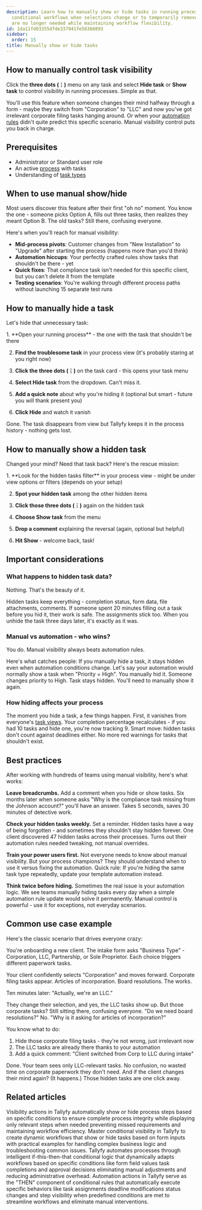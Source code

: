 ```yaml
---
description: Learn how to manually show or hide tasks in running processes to handle
  conditional workflows when selections change or to temporarily remove tasks that
  are no longer needed while maintaining workflow flexibility.
id: 1da11fd03355dfde337941fe56360893
sidebar:
  order: 15
title: Manually show or hide tasks
---
```



## How to manually control task visibility

Click the **three dots (⋮)** menu on any task and select **Hide task** or **Show task** to control visibility in running processes. Simple as that.

You'll use this feature when someone changes their mind halfway through a form - maybe they switch from "Corporation" to "LLC" and now you've got irrelevant corporate filing tasks hanging around. Or when your [automation rules](/products/pro/documenting/templates/automations/) didn't quite predict this specific scenario. Manual visibility control puts you back in charge.

## Prerequisites

- Administrator or Standard user role
- An active [process](/products/pro/tracking-and-tasks/processes/) with tasks
- Understanding of [task types](/products/pro/tracking-and-tasks/tasks/what-types-of-tasks-can-i-create-with-tallyfy/)

## When to use manual show/hide

Most users discover this feature after their first "oh no" moment. You know the one - someone picks Option A, fills out three tasks, then realizes they meant Option B. The old tasks? Still there, confusing everyone.

Here's when you'll reach for manual visibility:

- **Mid-process pivots**: Customer changes from "New Installation" to "Upgrade" after starting the process (happens more than you'd think)
- **Automation hiccups**: Your perfectly crafted rules show tasks that shouldn't be there - yet
- **Quick fixes**: That compliance task isn't needed for this specific client, but you can't delete it from the template
- **Testing scenarios**: You're walking through different process paths without launching 15 separate test runs

## How to manually hide a task

Let's hide that unnecessary task:

<Steps>
1. **Open your running process** - the one with the task that shouldn't be there

2. **Find the troublesome task** in your process view (it's probably staring at you right now)

3. **Click the three dots (⋮)** on the task card - this opens your task menu

4. **Select Hide task** from the dropdown. Can't miss it.

5. **Add a quick note** about why you're hiding it (optional but smart - future you will thank present you)

6. **Click Hide** and watch it vanish
</Steps>

Gone. The task disappears from view but Tallyfy keeps it in the process history - nothing gets lost.

## How to manually show a hidden task

Changed your mind? Need that task back? Here's the rescue mission:

<Steps>
1. **Look for the hidden tasks filter** in your process view - might be under view options or filters (depends on your setup)

2. **Spot your hidden task** among the other hidden items

3. **Click those three dots (⋮)** again on the hidden task

4. **Choose Show task** from the menu

5. **Drop a comment** explaining the reversal (again, optional but helpful)

6. **Hit Show** - welcome back, task!
</Steps>

## Important considerations

### What happens to hidden task data?

Nothing. That's the beauty of it.

Hidden tasks keep everything - completion status, form data, file attachments, comments. If someone spent 20 minutes filling out a task before you hid it, their work is safe. The assignments stick too. When you unhide the task three days later, it's exactly as it was.

### Manual vs automation - who wins?

You do. Manual visibility always beats automation rules.

Here's what catches people: If you manually hide a task, it stays hidden even when automation conditions change. Let's say your automation would normally show a task when "Priority = High". You manually hid it. Someone changes priority to High. Task stays hidden. You'll need to manually show it again.

### How hiding affects your process

The moment you hide a task, a few things happen. First, it vanishes from everyone's [task views](/products/pro/tracking-and-tasks/tasks-view/). Your completion percentage recalculates - if you had 10 tasks and hide one, you're now tracking 9. Smart move: hidden tasks don't count against deadlines either. No more red warnings for tasks that shouldn't exist.

## Best practices

After working with hundreds of teams using manual visibility, here's what works:

**Leave breadcrumbs.** Add a comment when you hide or show tasks. Six months later when someone asks "Why is the compliance task missing from the Johnson account?" you'll have an answer. Takes 5 seconds, saves 30 minutes of detective work.

**Check your hidden tasks weekly.** Set a reminder. Hidden tasks have a way of being forgotten - and sometimes they shouldn't stay hidden forever. One client discovered 47 hidden tasks across their processes. Turns out their automation rules needed tweaking, not manual overrides.

**Train your power users first.** Not everyone needs to know about manual visibility. But your process champions? They should understand when to use it versus fixing the automation. Quick rule: If you're hiding the same task type repeatedly, update your template automation instead.

**Think twice before hiding.** Sometimes the real issue is your automation logic. We see teams manually hiding tasks every day when a simple automation rule update would solve it permanently. Manual control is powerful - use it for exceptions, not everyday scenarios.

## Common use case example

Here's the classic scenario that drives everyone crazy:

You're onboarding a new client. The intake form asks "Business Type" - Corporation, LLC, Partnership, or Sole Proprietor. Each choice triggers different paperwork tasks.

Your client confidently selects "Corporation" and moves forward. Corporate filing tasks appear. Articles of incorporation. Board resolutions. The works.

Ten minutes later: "Actually, we're an LLC."

They change their selection, and yes, the LLC tasks show up. But those corporate tasks? Still sitting there, confusing everyone. "Do we need board resolutions?" No. "Why is it asking for articles of incorporation?" 

You know what to do:
1. Hide those corporate filing tasks - they're not wrong, just irrelevant now
2. The LLC tasks are already there thanks to your automation
3. Add a quick comment: "Client switched from Corp to LLC during intake"

Done. Your team sees only LLC-relevant tasks. No confusion, no wasted time on corporate paperwork they don't need. And if the client changes their mind again? (It happens.) Those hidden tasks are one click away.


## Related articles
<CardGrid>
<LinkTitleCard header="<b>Actions > Automate hiding or showing tasks</b>" href="/products/pro/documenting/templates/automations/actions/visibility-actions/" > Visibility actions in Tallyfy automatically show or hide process steps based on specific conditions to ensure complete process integrity while displaying only relevant steps when needed preventing missed requirements and maintaining workflow efficiency. </LinkTitleCard>
<LinkTitleCard header="<b>Automations > Conditional visibility</b>" href="/products/pro/documenting/templates/automations/conditional-visibility-guide/" > Master conditional visibility in Tallyfy to create dynamic workflows that show or hide tasks based on form inputs with practical examples for handling complex business logic and troubleshooting common issues. </LinkTitleCard>
<LinkTitleCard header="<b>Tutorials > Create an automation</b>" href="/products/pro/tutorials/how-can-tallyfy-automate-and-streamline-my-processes/" > Tallyfy automates processes through intelligent if-this-then-that conditional logic that dynamically adapts workflows based on specific conditions like form field values task completions and approval decisions eliminating manual adjustments and reducing administrative overhead. </LinkTitleCard>
<LinkTitleCard header="<b>Automations > Actions</b>" href="/products/pro/documenting/templates/automations/actions/" > Automation actions in Tallyfy serve as the "THEN" component of conditional rules that automatically execute specific behaviors like task assignments deadline modifications status changes and step visibility when predefined conditions are met to streamline workflows and eliminate manual interventions. </LinkTitleCard>
</CardGrid>